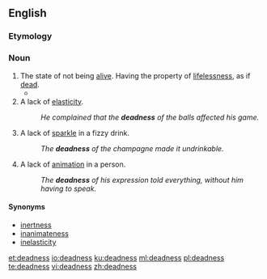 ==English==

===Etymology===
{{suffix|dead|ness|lang=en}}

===Noun===
{{en-noun|-|es}}

# The state of not being [[alive]]. Having the property of [[lifelessness]], as if [[dead]].
#* {{quote-text|year=1840|author=John Wesley|title=The Works of the Reverend John Wesley, A.M|page=334|passage=O may it be my constant care to watch and pray; the neglect of which was the chief cause of my former '''deadness'''.}}
# A lack of [[elasticity]].
#: ''He complained that the '''deadness''' of the balls affected his game.''
# A lack of [[sparkle]] in a fizzy drink.
#: ''The '''deadness''' of the champagne made it undrinkable.''
# A lack of [[animation]] in a person.
#: ''The '''deadness''' of his expression told everything, without him having to speak.''

====Synonyms====
{{checksense|en}}
* [[inertness]]
* [[inanimateness]]
* [[inelasticity]]

[[et:deadness]]
[[io:deadness]]
[[ku:deadness]]
[[ml:deadness]]
[[pl:deadness]]
[[te:deadness]]
[[vi:deadness]]
[[zh:deadness]]